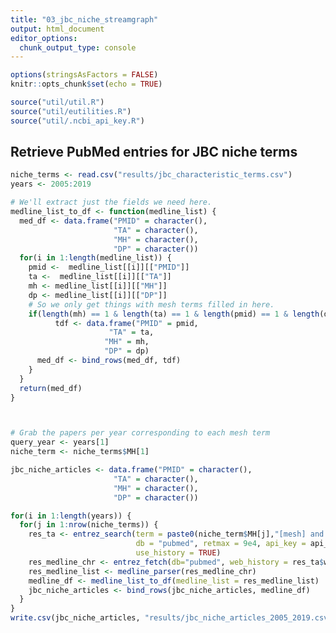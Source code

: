 ```yaml
---
title: "03_jbc_niche_streamgraph"
output: html_document
editor_options: 
  chunk_output_type: console
---
```


```r
options(stringsAsFactors = FALSE)
knitr::opts_chunk$set(echo = TRUE)

source("util/util.R")
source("util/eutilities.R")
source("util/.ncbi_api_key.R")
```

## Retrieve PubMed entries for JBC niche terms

```r
niche_terms <- read.csv("results/jbc_characteristic_terms.csv")
years <- 2005:2019


```

```r

# We'll extract just the fields we need here.
medline_list_to_df <- function(medline_list) {
  med_df <- data.frame("PMID" = character(), 
                       "TA" = character(),
                       "MH" = character(),
                       "DP" = character())
  for(i in 1:length(medline_list)) {
    pmid <-  medline_list[[i]][["PMID"]]
    ta <-  medline_list[[i]][["TA"]]
    mh <- medline_list[[i]][["MH"]]
    dp <- medline_list[[i]][["DP"]]
    # So we only get things with mesh terms filled in here.
    if(length(mh) == 1 & length(ta) == 1 & length(pmid) == 1 & length(dp) == 1) {
          tdf <- data.frame("PMID" = pmid,
                      "TA" = ta,
                     "MH" = mh,
                     "DP" = dp)
      med_df <- bind_rows(med_df, tdf)
    }
  }
  return(med_df)
}



# Grab the papers per year corresponding to each mesh term
query_year <- years[1]
niche_term <- niche_terms$MH[1]

jbc_niche_articles <- data.frame("PMID" = character(), 
                       "TA" = character(),
                       "MH" = character(),
                       "DP" = character())

for(i in 1:length(years)) {
  for(j in 1:nrow(niche_terms)) {
    res_ta <- entrez_search(term = paste0(niche_term$MH[j],"[mesh] and ", years[i], "[pdat]"), 
                            db = "pubmed", retmax = 9e4, api_key = api_key,
                            use_history = TRUE)
    res_medline_chr <- entrez_fetch(db="pubmed", web_history = res_ta$web_history, rettype = "MEDLINE")
    res_medline_list <- medline_parser(res_medline_chr)
    medline_df <- medline_list_to_df(medline_list = res_medline_list)
    jbc_niche_articles <- bind_rows(jbc_niche_articles, medline_df)
  }
}
write.csv(jbc_niche_articles, "results/jbc_niche_articles_2005_2019.csv", row.names = FALSE)



```

